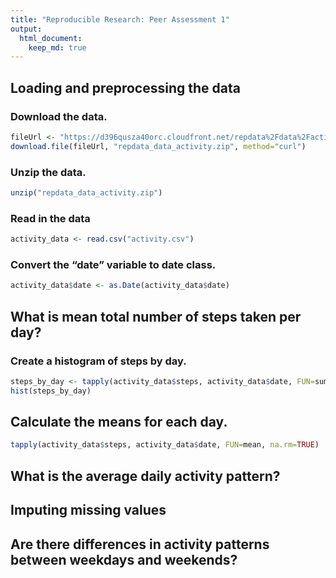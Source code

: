 ```yaml
---
title: "Reproducible Research: Peer Assessment 1"
output: 
  html_document:
    keep_md: true
---
```



## Loading and preprocessing the data
### Download the data.
```r
fileUrl <- "https://d396qusza40orc.cloudfront.net/repdata%2Fdata%2Factivity.zip"
download.file(fileUrl, "repdata_data_activity.zip", method="curl")
```
### Unzip the data. 
```r
unzip("repdata_data_activity.zip")
```
### Read in the data
```r
activity_data <- read.csv("activity.csv")
```
### Convert the "date" variable to date class.
```r
activity_data$date <- as.Date(activity_data$date)
```

## What is mean total number of steps taken per day?
### Create a histogram of steps by day. 
```r
steps_by_day <- tapply(activity_data$steps, activity_data$date, FUN=sum, na.rm=TRUE)
hist(steps_by_day)
```

## Calculate the means for each day.
```r
tapply(activity_data$steps, activity_data$date, FUN=mean, na.rm=TRUE)
```

## What is the average daily activity pattern?



## Imputing missing values



## Are there differences in activity patterns between weekdays and weekends?
